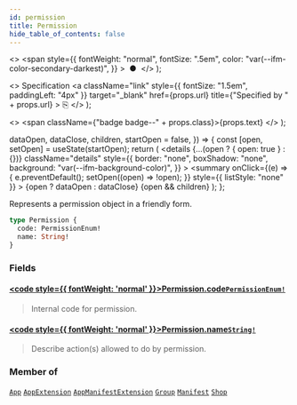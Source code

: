 ```yaml
---
id: permission
title: Permission
hide_table_of_contents: false
---
```


  <>
    <span
      style={{
        fontWeight: "normal",
        fontSize: ".5em",
        color: "var(--ifm-color-secondary-darkest)",
      }}
    >
      &nbsp;●&nbsp;
    </span>
  </>
);

  <>
    Specification
    <a
      className="link"
      style={{ fontSize: "1.5em", paddingLeft: "4px" }}
      target="\_blank"
      href={props.url}
      title={"Specified by " + props.url}
    >
      ⎘
    </a>
  </>
);

  <>
    <span className={"badge badge--" + props.class}>{props.text}</span>
  </>
);


  dataOpen,
  dataClose,
  children,
  startOpen = false,
}) => {
  const [open, setOpen] = useState(startOpen);
  return (
    <details
      {...(open ? { open: true } : {})}
      className="details"
      style={{
        border: "none",
        boxShadow: "none",
        background: "var(--ifm-background-color)",
      }}
    >
      <summary
        onClick={(e) => {
          e.preventDefault();
          setOpen((open) => !open);
        }}
        style={{ listStyle: "none" }}
      >
        {open ? dataOpen : dataClose}
      </summary>
      {open && children}
    </details>
  );
};

Represents a permission object in a friendly form.

```graphql
type Permission {
  code: PermissionEnum!
  name: String!
}
```

### Fields

#### [<code style={{ fontWeight: 'normal' }}>Permission.<b>code</b></code>](#)<Bullet />[`PermissionEnum!`](../../../api-reference/users/enums/permission-enum) <Badge class="secondary" text="non-null"/> <Badge class="secondary" text="enum"/>

> Internal code for permission.

#### [<code style={{ fontWeight: 'normal' }}>Permission.<b>name</b></code>](#)<Bullet />[`String!`](../../../api-reference/miscellaneous/scalars/string) <Badge class="secondary" text="non-null"/> <Badge class="secondary" text="scalar"/>

> Describe action(s) allowed to do by permission.

### Member of

[`App`](../../../api-reference/apps/objects/app) <Badge class="secondary" text="object"/><Bullet />[`AppExtension`](../../../api-reference/apps/objects/app-extension) <Badge class="secondary" text="object"/><Bullet />[`AppManifestExtension`](../../../api-reference/apps/objects/app-manifest-extension) <Badge class="secondary" text="object"/><Bullet />[`Group`](../../../api-reference/users/objects/group) <Badge class="secondary" text="object"/><Bullet />[`Manifest`](../../../api-reference/apps/objects/manifest) <Badge class="secondary" text="object"/><Bullet />[`Shop`](../../../api-reference/miscellaneous/objects/shop) <Badge class="secondary" text="object"/>

